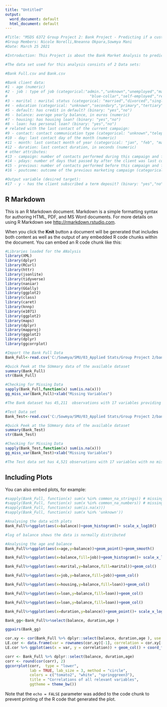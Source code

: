 ---
title: "Untitled"
output:
  word_document: default
  html_document: default
---

```{r Introduction}
#Title: "MSDS 6372 Group Project 2: Bank Project - Predicting if a customer will subscribe to a term deposit."
#Group Members: Nicole Norelli,Nneanna Okpara,Sowmya Mani
#Date: March 25 2021

#Introduction: This Project is about the Bank Market Analysis to predict if a customer will subscribe to a term deposit

#The data set used for this analysis consists of 2 Data sets:

#Bank Full.csv and Bank.csv

#Bank client data:
#1 - age (numeric)
#2 - job : type of job (categorical:"admin.","unknown","unemployed","management","housemaid","entrepreneur","student",
#                                     "blue-collar","self-employed","retired","technician","services") 
#3 - marital : marital status (categorical: "married","divorced","single"; note: "divorced" means divorced or widowed)
#4 - education (categorical: "unknown","secondary","primary","tertiary")
#5 - default: has credit in default? (binary: "yes","no")
#6 - balance: average yearly balance, in euros (numeric) 
#7 - housing: has housing loan? (binary: "yes","no")
#8 - loan: has personal loan? (binary: "yes","no")
# related with the last contact of the current campaign:
#9 - contact: contact communication type (categorical: "unknown","telephone","cellular") 
#10 - day: last contact day of the month (numeric)
#11 - month: last contact month of year (categorical: "jan", "feb", "mar", ..., "nov", "dec")
#12 - duration: last contact duration, in seconds (numeric)
# other attributes:
#13 - campaign: number of contacts performed during this campaign and for this client (numeric, includes last contact)
#14 - pdays: number of days that passed by after the client was last contacted from a previous campaign (numeric, -1 means client was not previously contacted)
#15 - previous: number of contacts performed before this campaign and for this client (numeric)
#16 - poutcome: outcome of the previous marketing campaign (categorical: "unknown","other","failure","success")

#Output variable (desired target):
#17 - y - has the client subscribed a term deposit? (binary: "yes","no")
```

## R Markdown

This is an R Markdown document. Markdown is a simple formatting syntax for authoring HTML, PDF, and MS Word documents. For more details on using R Markdown see <http://rmarkdown.rstudio.com>.

When you click the **Knit** button a document will be generated that includes both content as well as the output of any embedded R code chunks within the document. You can embed an R code chunk like this:

```{r Libraries}
#Libraries loaded for the ANalysis
library(XML) 
library(dplyr)
library(RCurl)
library(httr)
library(jsonlite)
library(tidyverse)
library(naniar)
library(GGally)
library(ggplot2)
library(class)
library(caret)
library(knnp)
library(e1071)
library(ggplot2)
library(maps)
library(dplyr)
library(mapproj)
library(ggplot2)
library(dplyr)
library(ggcorrplot)

#Import the Bank Full Data
Bank_Full<-read.csv('C:/Sowmya/SMU/03_Applied Stats/Group Project 2/bank-full.csv' ,sep=";")

#Quick Peek at the SUmmary data of the available dataset
summary(Bank_Full)
str(Bank_Full)

#Checking for Missing Data
sapply(Bank_Full,function(x) sum(is.na(x)))
gg_miss_var(Bank_Full)+xlab("Missing Variables")

#The Bank dataset has 45,211  observations with 17 variables providing more information on the Bank Clients.There is no missing data in the data set.

#Test Data set
Bank_Test<-read.csv('C:/Sowmya/SMU/03_Applied Stats/Group Project 2/bank.csv' ,sep=";")

#Quick Peek at the SUmmary data of the available dataset
summary(Bank_Test)
str(Bank_Test)

#Checking for Missing Data
sapply(Bank_Test,function(x) sum(is.na(x)))
gg_miss_var(Bank_Test)+xlab("Missing Variables")

#The Test data set has 4,521 observations with 17 variables with no missing variables

```

## Including Plots

You can also embed plots, for example:

```{r Analysis}
#sapply(Bank_Full, function(x) sum(x %in% common_na_strings)) # missing values using other than NA
#sapply(Bank_Full, function(x) sum(x %in% common_na_numbers)) # missing values using other than NA
#sapply(Bank_Full, function(x) sum(is.na(x)))
#sapply(Bank_Full, function(x) sum(x %in% 'unknown'))

#Analysing the data with plots
Bank_Full%>%ggplot(aes(x=balance))+geom_histogram()+ scale_x_log10()

#log of balance shows the data is normally distributed

#Analysing the age and balance
Bank_Full%>%ggplot(aes(x=age,y=balance))+geom_point()+geom_smooth()

Bank_Full%>%ggplot(aes(x=balance,fill=job))+geom_histogram()+ scale_x_log10()

Bank_Full%>%ggplot(aes(x=marital,y=balance,fill=marital))+geom_col()

Bank_Full%>%ggplot(aes(x=job,y=balance,fill=job))+geom_col()

Bank_Full%>%ggplot(aes(x=housing,y=balance,fill=loan))+geom_col()

Bank_Full%>%ggplot(aes(x=loan,y=balance,fill=loan))+geom_col()

Bank_Full%>%ggplot(aes(x=loan,y=balance,fill=loan))+geom_col()

Bank_Full%>%ggplot(aes(x=duration,y=balance))+geom_point()+ scale_x_log10()+geom_smooth()

Bank_gg<-Bank_Full%>%select(balance, duration,age )

ggpairs(Bank_gg)

cor.xy <- cor(Bank_Full %>% dplyr::select(balance, duration,age ), use = "complete.obs")
LE.cor <- data.frame(var = rownames(cor.xy)[-1], correlation = cor.xy[-1, 1])
LE.cor %>% ggplot(aes(x = var, y = correlation)) + geom_col() + coord_flip()

corr <- Bank_Full %>% dplyr::select(balance, duration,age) 
corr <- round(cor(corr), 2)
ggcorrplot(corr,  type = "lower",
           lab = TRUE, lab_size = 3, method = "circle",
           colors = c("tomato2", "white", "springgreen3"),
           title = "Correlations of all relevant variables",
           ggtheme = theme_bw())

```

Note that the `echo = FALSE` parameter was added to the code chunk to prevent printing of the R code that generated the plot.
```{r Detail}

```